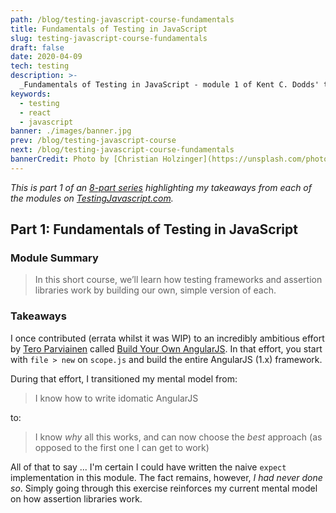 ```yaml
---
path: /blog/testing-javascript-course-fundamentals
title: Fundamentals of Testing in JavaScript
slug: testing-javascript-course-fundamentals
draft: false
date: 2020-04-09
tech: testing
description: >-
  _Fundamentals of Testing in JavaScript - module 1 of Kent C. Dodds' testingjavascript.com course_
keywords:
  - testing
  - react
  - javascript
banner: ./images/banner.jpg
prev: /blog/testing-javascript-course
next: /blog/testing-javascript-course-fundamentals
bannerCredit: Photo by [Christian Holzinger](https://unsplash.com/photos/lqQlmcPt9Qg)
---
```


_This is part 1 of an [8-part series](/blog/testing-javascript-course) highlighting my takeaways from each of the modules on [TestingJavascript.com](https://testingjavascript.com/)._

## Part 1: Fundamentals of Testing in JavaScript

### Module Summary

> In this short course, we’ll learn how testing frameworks and assertion libraries work by building our own, simple version of each.

### Takeaways

I once contributed (errata whilst it was WIP) to an incredibly ambitious effort
by [Tero Parviainen](https://teropa.info/) called
[Build Your Own AngularJS](https://github.com/teropa/build-your-own-angularjs).
In that effort, you start with `file > new` on `scope.js` and build the entire
AngularJS (1.x) framework.

During that effort, I transitioned my mental model from:

> I know how to write idomatic AngularJS

to:

> I know _why_ all this works, and can now choose the _best_ approach (as
> opposed to the first one I can get to work)

All of that to say ... I'm certain I could have written the naive `expect`
implementation in this module. The fact remains, however, _I had never done so_. Simply
going through this exercise reinforces my current mental model on how assertion
libraries work.
